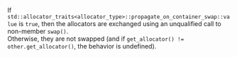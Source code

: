 

If `std::allocator_traits<allocator_type>::propagate_on_container_swap::value` is `true`, then the allocators are exchanged using an unqualified call to non-member `swap()`.  
Otherwise, they are not swapped (and if `get_allocator() != other.get_allocator()`, the <Tooltip title={Term_UndefinedBehavior}>behavior is undefined</Tooltip>).
